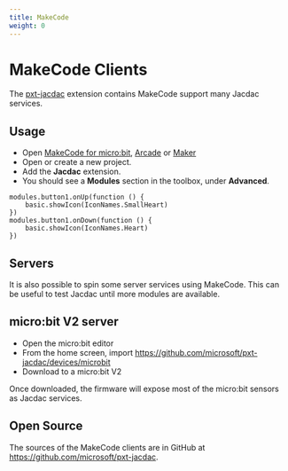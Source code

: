 ```yaml
---
title: MakeCode
weight: 0
---
```


# MakeCode Clients

The [pxt-jacdac](https://github.com/microsoft/pxt-jacdac) extension contains MakeCode support many Jacdac services.

## Usage

-   Open [MakeCode for micro:bit](https://makecode.microbit.org/), [Arcade](https://arcade.makecode.com/) or [Maker](https://maker.makecode.com/)
-   Open or create a new project.
-   Add the **Jacdac** extension.
-   You should see a **Modules** section in the toolbox, under **Advanced**.

```blocks
modules.button1.onUp(function () {
    basic.showIcon(IconNames.SmallHeart)
})
modules.button1.onDown(function () {
    basic.showIcon(IconNames.Heart)
})
```


## Servers

It is also possible to spin some server services using MakeCode. 
This can be useful to test Jacdac until more modules are available.

## micro:bit V2 server

-   Open the micro:bit editor
-   From the home screen, import https://github.com/microsoft/pxt-jacdac/devices/microbit
-   Download to a micro:bit V2

Once downloaded, the firmware will expose most of the micro:bit sensors as Jacdac services.

## Open Source

The sources of the MakeCode clients are in GitHub at https://github.com/microsoft/pxt-jacdac.
